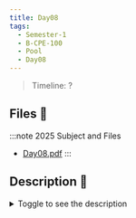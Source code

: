 ```yaml
---
title: Day08
tags:
  - Semester-1
  - B-CPE-100
  - Pool
  - Day08
---
```

> Timeline: ?


## Files 📂

:::note 2025 Subject and Files
- [Day08.pdf](https://github.com/Studio-17/Epitech-Subjects/raw/main/Semester-1/B-CPE-100/Pool/Day08/Day08.pdf)
:::

## Description 📖
<details>
  <summary>Toggle to see the description</summary>
  <div>
<details>
<summary> Tests de la moulinette </summary>
<table align="center">
    <thead>
    <tr>
        <td colSpan={3} align="center"><strong>MOULINETTE</strong></td>
    </tr>
        <tr>
            <th>SOMMAIRE</th>
            <th>NB DE TESTS</th>
            <th>DETAILS</th>
        </tr>
    </thead>
    <tbody>
        <tr>
            <td rowSpan={1}>01 - task01</td>
            <td rowSpan={1} style="text-align: center;">1</td>
            <td>task01</td>
        </tr>
        <tr>
            <td rowSpan={1}>02 - task02</td>
            <td rowSpan={1} style="text-align: center;">1</td>
            <td>task02</td>
        </tr>
        <tr>
            <td rowSpan={1}>03 - task03</td>
            <td rowSpan={1} style="text-align: center;">1</td>
            <td>task03</td>
        </tr>
        <tr>
            <td rowSpan={1}>04 - task04</td>
            <td rowSpan={1} style="text-align: center;">1</td>
            <td>task04</td>
        </tr>
        <tr>
            <td rowSpan={1}>05 - task05</td>
            <td rowSpan={1} style="text-align: center;">1</td>
            <td>task05</td>
        </tr>
    </tbody>
</table>
</details>
  </div>
</details>

